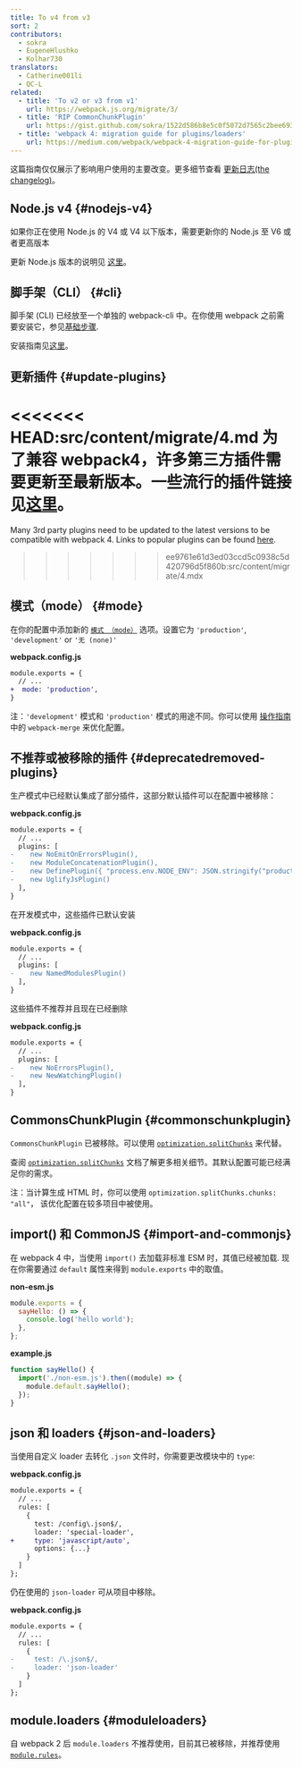 ```yaml
---
title: To v4 from v3
sort: 2
contributors:
  - sokra
  - EugeneHlushko
  - Kolhar730
translators:
  - Catherine001li
  - QC-L
related:
  - title: 'To v2 or v3 from v1'
    url: https://webpack.js.org/migrate/3/
  - title: 'RIP CommonChunkPlugin'
    url: https://gist.github.com/sokra/1522d586b8e5c0f5072d7565c2bee693
  - title: 'webpack 4: migration guide for plugins/loaders'
    url: https://medium.com/webpack/webpack-4-migration-guide-for-plugins-loaders-20a79b927202
---
```


这篇指南仅仅展示了影响用户使用的主要改变。更多细节查看 [更新日志(the changelog)](https://github.com/webpack/webpack/releases)。

## Node.js v4 {#nodejs-v4}

如果你正在使用 Node.js 的 V4 或 V4 以下版本，需要更新你的 Node.js 至 V6 或者更高版本

更新 Node.js 版本的说明见 [这里](https://stackoverflow.com/questions/10075990/upgrading-node-js-to-latest-version)。

## 脚手架（CLI） {#cli}

脚手架 (CLI) 已经放至一个单独的  webpack-cli 中。在你使用 webpack 之前需要安装它，参见[基础步骤](/guides/getting-started/#basic-setup).

安装指南见[这里](/guides/installation)。

## 更新插件 {#update-plugins}

<<<<<<< HEAD:src/content/migrate/4.md
为了兼容 webpack4，许多第三方插件需要更新至最新版本。一些流行的插件链接见[这里](https://github.com/webpack-contrib/awesome-webpack#webpack-plugins)。
=======
Many 3rd party plugins need to be updated to the latest versions to be compatible with webpack 4. Links to popular plugins can be found [here](/awesome-webpack/#webpack-plugins).
>>>>>>> ee9761e61d3ed03ccd5c0938c5d420796d5f860b:src/content/migrate/4.mdx

## 模式（mode） {#mode}

在你的配置中添加新的 [`模式 （mode）`](/configuration/mode/) 选项。设置它为 `'production'`, `'development'` or `'无 (none)'` 

**webpack.config.js**

```diff
module.exports = {
  // ...
+  mode: 'production',
}
```

注：`'development'` 模式和 `'production'` 模式的用途不同。你可以使用 [操作指南](/guides/production/#setup) 中的 `webpack-merge` 来优化配置。

## 不推荐或被移除的插件 {#deprecatedremoved-plugins}

生产模式中已经默认集成了部分插件，这部分默认插件可以在配置中被移除：

**webpack.config.js**

```diff
module.exports = {
  // ...
  plugins: [
-    new NoEmitOnErrorsPlugin(),
-    new ModuleConcatenationPlugin(),
-    new DefinePlugin({ "process.env.NODE_ENV": JSON.stringify("production") })
-    new UglifyJsPlugin()
  ],
}
```

在开发模式中，这些插件已默认安装

**webpack.config.js**

```diff
module.exports = {
  // ...
  plugins: [
-    new NamedModulesPlugin()
  ],
}
```

这些插件不推荐并且现在已经删除

**webpack.config.js**

```diff
module.exports = {
  // ...
  plugins: [
-    new NoErrorsPlugin(),
-    new NewWatchingPlugin()
  ],
}
```

## CommonsChunkPlugin {#commonschunkplugin}

`CommonsChunkPlugin` 已被移除。可以使用 [`optimization.splitChunks`](/configuration/optimization/#optimizationsplitchunks) 来代替。

查阅 [`optimization.splitChunks`](/configuration/optimization/#optimizationsplitchunks) 文档了解更多相关细节。其默认配置可能已经满足你的需求。

注：当计算生成 HTML 时，你可以使用 `optimization.splitChunks.chunks: "all"`， 该优化配置在较多项目中被使用。

## import() 和 CommonJS {#import-and-commonjs}

在 webpack 4 中，当使用 `import()` 去加载非标准 ESM 时，其值已经被加载. 现在你需要通过 `default` 属性来得到 `module.exports` 中的取值。

**non-esm.js**

```javascript
module.exports = {
  sayHello: () => {
    console.log('hello world');
  },
};
```

**example.js**

```javascript
function sayHello() {
  import('./non-esm.js').then((module) => {
    module.default.sayHello();
  });
}
```

## json 和 loaders {#json-and-loaders}

当使用自定义 loader 去转化 `.json` 文件时，你需要更改模块中的 `type`:

**webpack.config.js**

```diff
module.exports = {
  // ...
  rules: [
    {
      test: /config\.json$/,
      loader: 'special-loader',
+     type: 'javascript/auto',
      options: {...}
    }
  ]
};
```

仍在使用的 `json-loader` 可从项目中移除。

**webpack.config.js**

```diff
module.exports = {
  // ...
  rules: [
    {
-     test: /\.json$/,
-     loader: 'json-loader'
    }
  ]
};
```

## module.loaders {#moduleloaders}

自 webpack 2 后 `module.loaders` 不推荐使用，目前其已被移除，并推荐使用 [`module.rules`](/configuration/module/#rule)。
